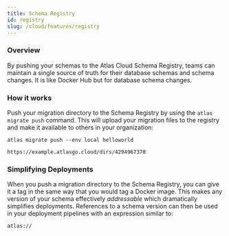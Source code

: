 ```yaml
---
title: Schema Registry
id: registry
slug: /cloud/features/registry
---
```


### Overview

By pushing your schemas to the Atlas Cloud Schema Registry, teams can maintain a single source of truth for their database
schemas and schema changes. It is like Docker Hub but for database schema changes.

### How it works

Push your migration directory to the Schema Registry by using the `atlas migrate push` command. This will upload your
migration files to the registry and make it available to others in your organization:

```
atlas migrate push --env local helloworld

https://example.atlasgo.cloud/dirs/4294967370
```

### Simplifying Deployments

When you push a migration directory to the Schema Registry, you can give it a tag in the same way that you would tag a
Docker image. This makes any version of your schema effectively _addressable_ which dramatically simplifies deployments.
References to a schema version can then be used in your deployment pipelines with an expression similar to:
```
atlas://
```

```yaml



